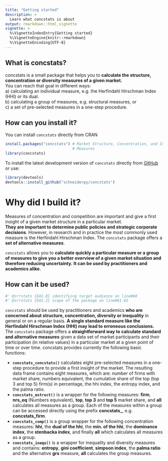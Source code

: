 ```yaml
---
title: "Getting started"
description: >
  Learn what concstats is about
output: rmarkdown::html_vignette
vignette: >
  %\VignetteIndexEntry{Getting started}
  %\VignetteEngine{knitr::rmarkdown}
  %\VignetteEncoding{UTF-8}
---
```


## <i class="far fa-lightbulb"></i> What is concstats?

concstats is a small package that helps you to **calculate the structure,
concentration or diversity measures of a given market.**  
You can reach that goal in different ways:  
a) calculating an individual measure, e.g. the Herfindahl Hirschman Index (HHI)
   or its dual.  
b) calculating a group of measures, e.g. structural measures, or  
c) a set of pre-selected measures in a one-step procedure.


## <i class="fas fa-download"></i> How can you install it?

You can install `concstats` directly from CRAN

```r
install.packages("concstats") # Market Structure, Concentration, and Inequality
                              # Measures
library(concstats)

```

To install the latest development version of `concstats` directly from [GitHub](https://github.com/schneiderpy/concstats) or use: 

```r
library(devtools)
devtools::install_github("schneiderpy/concstats")
```

# </a><i class="fas fa-table"></i> Why did I build it?

Measures of concentration and competition are important and give a first insight
of a given market structure in a particular market.  
**They are important to determine public policies and strategic corporate
decisions**. However, in research and in practice the most commonly used measure
is the Herfindahl Hirschman Index. The `concstats` package offers a **set of
alternative measures**.

`concstats` allows you to **calculate quickly a particular measure or a group of
measures to give you a better overview of a given market situation and therefore
reducing uncertainty.** **It can be used by practitioners and academics alike.**

## <i class="fas fa-code"></i> How can it be used?
```r
#' @srrstats {EA1.0} identifying target audience on line#60
#' @srrstats {EA1.2} scope of the package on line#61-62
```
`concstats` should be used by practitioners and academics **who are concerned
about structure, concentration, diversity or inequality** in general or on a
regular basis. **A single standard measure like the Herfindahl Hirschman Index
(HHI) may lead to erroneous conclusions.**
The `concstats` package offers a **straightforward way to calculate standard
and alternative measures** given a data set of market participants and their
participation (in relative values) in a particular market at a given point of
time or over time.
concstats provides currently the following basic functions:

- **`concstats_concstats()`** calculates eight pre-selected measures in a
one-step procedure to provide a first insight of the market. The resulting
data frame contains eight measures, which are: number of firms with
market share, numbers equivalent, the cumulative share of the top
(top 3 and top 5) firm(s) in percentage, the hhi index, the entropy index,
and the palma ratio.
- **`concstats_mstruct()`** is a wrapper for the following measures: **firm**,
**nrs_eq** (Numbers equivalent), **top**, **top 3** and **top 5** market share,
and **all** calculates all measures as a group. Each of the measures within a
group can be accessed directly using the prefix **concstats_**, e.g.
**concstats_firm**.
- **`concstats_comp()`** is a group wrapper for the following concentration
measures: **hhi**, the **dual of the hhi**, the **min. of the hhi**, the
**dominance index**, the **stenbacka index**, and finally **all** which
calculates all measures as a group.
- **`concstats_inequ()`** is a wrapper for inequality and diversity measures and
contains: **entropy**, **gini coefficient**, **simpson index**, the
**palma ratio** and the alternative **grs** measure, **all** calculates the
group measures.
